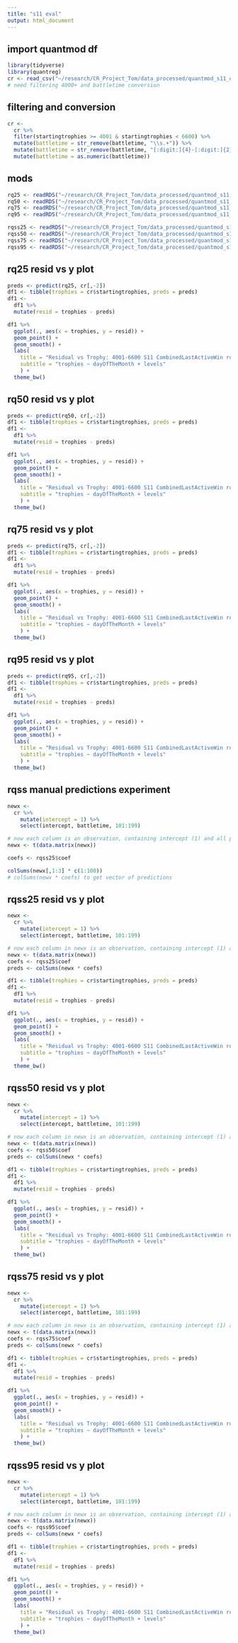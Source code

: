 ```yaml
---
title: "s11 eval"
output: html_document
---
```


## import quantmod df
```r
library(tidyverse)
library(quantreg)
cr <- read_csv("~/research/CR_Project_Tom/data_processed/quantmod_s11_data.csv")
# need filtering 4000+ and battletime conversion
```


## filtering and conversion
```r
cr <-
  cr %>%
  filter(startingtrophies >= 4001 & startingtrophies < 6600) %>%
  mutate(battletime = str_remove(battletime, "\\s.+")) %>%
  mutate(battletime = str_remove(battletime, "[:digit:]{4}-[:digit:]{2}-")) %>%
  mutate(battletime = as.numeric(battletime))
```


## mods
```r
rq25 <- readRDS("~/research/CR_Project_Tom/data_processed/quantmod_s11_rq_25.RDS")
rq50 <- readRDS("~/research/CR_Project_Tom/data_processed/quantmod_s11_rq_50.RDS")
rq75 <- readRDS("~/research/CR_Project_Tom/data_processed/quantmod_s11_rq_75.RDS")
rq95 <- readRDS("~/research/CR_Project_Tom/data_processed/quantmod_s11_rq_95.RDS")

rqss25 <- readRDS("~/research/CR_Project_Tom/data_processed/quantmod_s11_rqss_25.RDS")
rqss50 <- readRDS("~/research/CR_Project_Tom/data_processed/quantmod_s11_rqss_50.RDS")
rqss75 <- readRDS("~/research/CR_Project_Tom/data_processed/quantmod_s11_rqss_75.RDS")
rqss95 <- readRDS("~/research/CR_Project_Tom/data_processed/quantmod_s11_rqss_95.RDS")
```




## rq25 resid vs y plot
```r
preds <- predict(rq25, cr[,-2])
df1 <- tibble(trophies = cr$startingtrophies, preds = preds)
df1 <-
  df1 %>%
  mutate(resid = trophies - preds)

df1 %>%
  ggplot(., aes(x = trophies, y = resid)) +
  geom_point() +
  geom_smooth() +
  labs(
    title = "Residual vs Trophy: 4001-6600 S11 CombinedLastActiveWin rq 0.25",
    subtitle = "trophies ~ dayOfTheMonth + levels"
    ) +
  theme_bw()
```




## rq50 resid vs y plot
```r
preds <- predict(rq50, cr[,-2])
df1 <- tibble(trophies = cr$startingtrophies, preds = preds)
df1 <-
  df1 %>%
  mutate(resid = trophies - preds)

df1 %>%
  ggplot(., aes(x = trophies, y = resid)) +
  geom_point() +
  geom_smooth() +
  labs(
    title = "Residual vs Trophy: 4001-6600 S11 CombinedLastActiveWin rq 0.50",
    subtitle = "trophies ~ dayOfTheMonth + levels"
    ) +
  theme_bw()
```




## rq75 resid vs y plot
```r
preds <- predict(rq75, cr[,-2])
df1 <- tibble(trophies = cr$startingtrophies, preds = preds)
df1 <-
  df1 %>%
  mutate(resid = trophies - preds)

df1 %>%
  ggplot(., aes(x = trophies, y = resid)) +
  geom_point() +
  geom_smooth() +
  labs(
    title = "Residual vs Trophy: 4001-6600 S11 CombinedLastActiveWin rq 0.75",
    subtitle = "trophies ~ dayOfTheMonth + levels"
    ) +
  theme_bw()
```




## rq95 resid vs y plot
```r
preds <- predict(rq95, cr[,-2])
df1 <- tibble(trophies = cr$startingtrophies, preds = preds)
df1 <-
  df1 %>%
  mutate(resid = trophies - preds)

df1 %>%
  ggplot(., aes(x = trophies, y = resid)) +
  geom_point() +
  geom_smooth() +
  labs(
    title = "Residual vs Trophy: 4001-6600 S11 CombinedLastActiveWin rq 0.95",
    subtitle = "trophies ~ dayOfTheMonth + levels"
    ) +
  theme_bw()
```









## rqss manual predictions experiment
```r
newx <- 
  cr %>%
    mutate(intercept = 1) %>%
    select(intercept, battletime, 101:199)

# now each column is an observation, containing intercept (1) and all predictor values
newx <- t(data.matrix(newx))

coefs <- rqss25$coef

colSums(newx[,1:3] * c(1:100))
# colSums(newx * coefs) to get vector of predictions
```


## rqss25 resid vs y plot
```r
newx <- 
  cr %>%
    mutate(intercept = 1) %>%
    select(intercept, battletime, 101:199)

# now each column in newx is an observation, containing intercept (1) and all predictor values
newx <- t(data.matrix(newx))
coefs <- rqss25$coef
preds <- colSums(newx * coefs)

df1 <- tibble(trophies = cr$startingtrophies, preds = preds)
df1 <-
  df1 %>%
  mutate(resid = trophies - preds)

df1 %>%
  ggplot(., aes(x = trophies, y = resid)) +
  geom_point() +
  geom_smooth() +
  labs(
    title = "Residual vs Trophy: 4001-6600 S11 CombinedLastActiveWin rqss 0.25",
    subtitle = "trophies ~ dayOfTheMonth + levels"
    ) +
  theme_bw()
```




## rqss50 resid vs y plot
```r
newx <- 
  cr %>%
    mutate(intercept = 1) %>%
    select(intercept, battletime, 101:199)

# now each column in newx is an observation, containing intercept (1) and all predictor values
newx <- t(data.matrix(newx))
coefs <- rqss50$coef
preds <- colSums(newx * coefs)

df1 <- tibble(trophies = cr$startingtrophies, preds = preds)
df1 <-
  df1 %>%
  mutate(resid = trophies - preds)

df1 %>%
  ggplot(., aes(x = trophies, y = resid)) +
  geom_point() +
  geom_smooth() +
  labs(
    title = "Residual vs Trophy: 4001-6600 S11 CombinedLastActiveWin rqss 0.50",
    subtitle = "trophies ~ dayOfTheMonth + levels"
    ) +
  theme_bw()
```




## rqss75 resid vs y plot
```r
newx <- 
  cr %>%
    mutate(intercept = 1) %>%
    select(intercept, battletime, 101:199)

# now each column in newx is an observation, containing intercept (1) and all predictor values
newx <- t(data.matrix(newx))
coefs <- rqss75$coef
preds <- colSums(newx * coefs)

df1 <- tibble(trophies = cr$startingtrophies, preds = preds)
df1 <-
  df1 %>%
  mutate(resid = trophies - preds)

df1 %>%
  ggplot(., aes(x = trophies, y = resid)) +
  geom_point() +
  geom_smooth() +
  labs(
    title = "Residual vs Trophy: 4001-6600 S11 CombinedLastActiveWin rqss 0.75",
    subtitle = "trophies ~ dayOfTheMonth + levels"
    ) +
  theme_bw()
```




## rqss95 resid vs y plot
```r
newx <- 
  cr %>%
    mutate(intercept = 1) %>%
    select(intercept, battletime, 101:199)

# now each column in newx is an observation, containing intercept (1) and all predictor values
newx <- t(data.matrix(newx))
coefs <- rqss95$coef
preds <- colSums(newx * coefs)

df1 <- tibble(trophies = cr$startingtrophies, preds = preds)
df1 <-
  df1 %>%
  mutate(resid = trophies - preds)

df1 %>%
  ggplot(., aes(x = trophies, y = resid)) +
  geom_point() +
  geom_smooth() +
  labs(
    title = "Residual vs Trophy: 4001-6600 S11 CombinedLastActiveWin rqss 0.95",
    subtitle = "trophies ~ dayOfTheMonth + levels"
    ) +
  theme_bw()
```




















